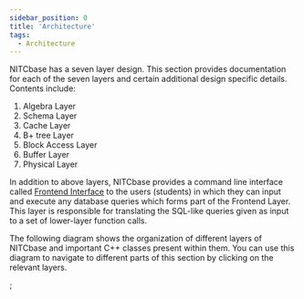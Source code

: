 ```yaml
---
sidebar_position: 0
title: 'Architecture'
tags:
  - Architecture
---
```



NITCbase has a seven layer design. This section provides documentation for each of the seven layers and certain additional design specific details.
Contents include:
1. Algebra Layer
2. Schema Layer
3. Cache Layer
4. B+ tree Layer
5. Block Access Layer
6. Buffer Layer
7. Physical Layer

In addition to above layers, NITCbase provides a command line interface called [Frontend Interface](../Design/Frontend.md) to the users (students) in which they can input and execute any database queries which forms part of the Frontend Layer. 
This layer is responsible for translating the SQL-like queries given as input to a set of lower-layer function calls.

The following diagram shows the organization of different layers of NITCbase and important C++ classes present within them. 
You can use this diagram to navigate to different parts of this section by clicking on the relevant layers.

<ArchitectureSvg className="themedDocusaurus" />;